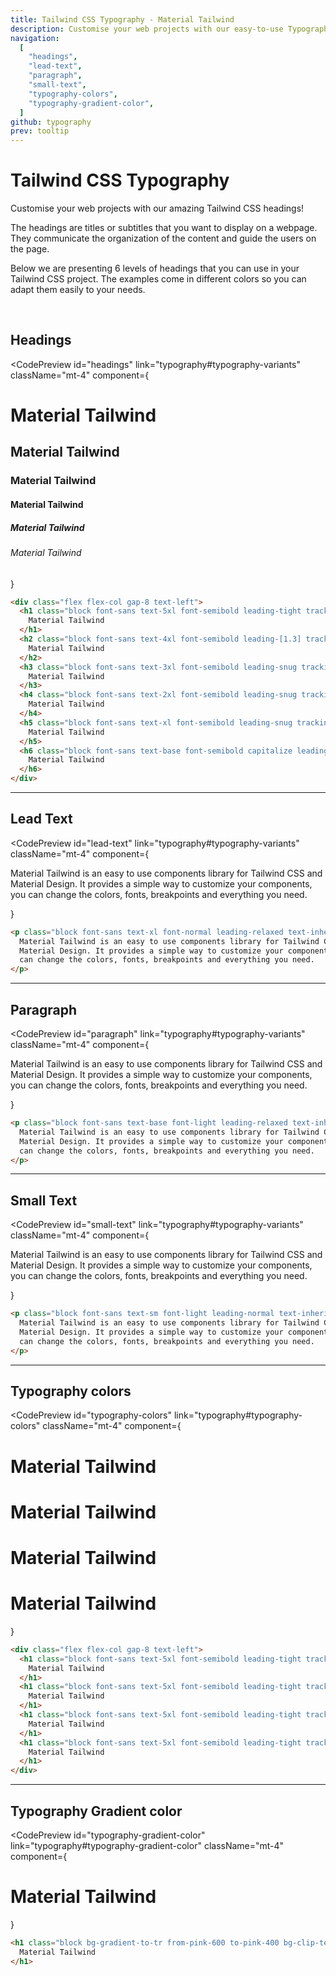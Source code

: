 ```yaml
---
title: Tailwind CSS Typography - Material Tailwind
description: Customise your web projects with our easy-to-use Typography component for Tailwind CSS using Material Design guidelines.
navigation:
  [
    "headings",
    "lead-text",
    "paragraph",
    "small-text",
    "typography-colors",
    "typography-gradient-color",
  ]
github: typography
prev: tooltip
---
```


# Tailwind CSS Typography

Customise your web projects with our amazing Tailwind CSS headings!

The headings are titles or subtitles that you want to display on a webpage. They communicate the organization of the content and guide the users on the page.

Below we are presenting 6 levels of headings that you can use in your Tailwind CSS project. The examples come in different colors so you can adapt them easily to your needs.

<br />

## Headings

<CodePreview
  id="headings"
  link="typography#typography-variants"
  className="mt-4"
  component={
    <div className="flex flex-col gap-8 text-left">
      <h1 className="block font-sans text-5xl font-semibold leading-tight tracking-normal text-inherit antialiased">
        Material Tailwind
      </h1>
      <h2 className="block font-sans text-4xl font-semibold leading-[1.3] tracking-normal text-inherit antialiased">
        Material Tailwind
      </h2>
      <h3 className="block font-sans text-3xl font-semibold leading-snug tracking-normal text-inherit antialiased">
        Material Tailwind
      </h3>
      <h4 className="block font-sans text-2xl font-semibold leading-snug tracking-normal text-inherit antialiased">
        Material Tailwind
      </h4>
      <h5 className="block font-sans text-xl font-semibold leading-snug tracking-normal text-inherit antialiased">
        Material Tailwind
      </h5>
      <h6 className="block font-sans text-base font-semibold capitalize leading-relaxed tracking-normal text-inherit antialiased">
        Material Tailwind
      </h6>
    </div>
  }
>
  ```html
  <div class="flex flex-col gap-8 text-left">
    <h1 class="block font-sans text-5xl font-semibold leading-tight tracking-normal text-inherit antialiased">
      Material Tailwind
    </h1>
    <h2 class="block font-sans text-4xl font-semibold leading-[1.3] tracking-normal text-inherit antialiased">
      Material Tailwind
    </h2>
    <h3 class="block font-sans text-3xl font-semibold leading-snug tracking-normal text-inherit antialiased">
      Material Tailwind
    </h3>
    <h4 class="block font-sans text-2xl font-semibold leading-snug tracking-normal text-inherit antialiased">
      Material Tailwind
    </h4>
    <h5 class="block font-sans text-xl font-semibold leading-snug tracking-normal text-inherit antialiased">
      Material Tailwind
    </h5>
    <h6 class="block font-sans text-base font-semibold capitalize leading-relaxed tracking-normal text-inherit antialiased">
      Material Tailwind
    </h6>
  </div>
  ```
</CodePreview>

---

## Lead Text

<CodePreview
  id="lead-text"
  link="typography#typography-variants"
  className="mt-4"
  component={
    <p className="block font-sans text-xl font-normal leading-relaxed text-inherit antialiased">
      Material Tailwind is an easy to use components library for Tailwind CSS
      and Material Design. It provides a simple way to customize your
      components, you can change the colors, fonts, breakpoints and everything
      you need.
    </p>
  }
>
  ```html
  <p class="block font-sans text-xl font-normal leading-relaxed text-inherit antialiased">
    Material Tailwind is an easy to use components library for Tailwind CSS and
    Material Design. It provides a simple way to customize your components, you
    can change the colors, fonts, breakpoints and everything you need.
  </p>
  ```
</CodePreview>

---

## Paragraph

<CodePreview
  id="paragraph"
  link="typography#typography-variants"
  className="mt-4"
  component={
    <p className="block font-sans text-base font-light leading-relaxed text-inherit antialiased">
      Material Tailwind is an easy to use components library for Tailwind CSS
      and Material Design. It provides a simple way to customize your
      components, you can change the colors, fonts, breakpoints and everything
      you need.
    </p>
  }
>
  ```html
  <p class="block font-sans text-base font-light leading-relaxed text-inherit antialiased">
    Material Tailwind is an easy to use components library for Tailwind CSS and
    Material Design. It provides a simple way to customize your components, you
    can change the colors, fonts, breakpoints and everything you need.
  </p>
  ```
</CodePreview>

---

## Small Text

<CodePreview
  id="small-text"
  link="typography#typography-variants"
  className="mt-4"
  component={
    <p className="block font-sans text-sm font-light leading-normal text-inherit antialiased">
      Material Tailwind is an easy to use components library for Tailwind CSS
      and Material Design. It provides a simple way to customize your
      components, you can change the colors, fonts, breakpoints and everything
      you need.
    </p>
  }
>
  ```html
  <p class="block font-sans text-sm font-light leading-normal text-inherit antialiased">
    Material Tailwind is an easy to use components library for Tailwind CSS and
    Material Design. It provides a simple way to customize your components, you
    can change the colors, fonts, breakpoints and everything you need.
  </p>
  ```
</CodePreview>

---

## Typography colors

<CodePreview
  id="typography-colors"
  link="typography#typography-colors"
  className="mt-4"
  component={
    <div className="flex flex-col gap-8 text-left">
      <h1 className="block font-sans text-5xl font-semibold leading-tight tracking-normal text-blue-gray-900 antialiased">
        Material Tailwind
      </h1>
      <h1 className="block font-sans text-5xl font-semibold leading-tight tracking-normal text-blue-500 antialiased">
        Material Tailwind
      </h1>
      <h1 className="block font-sans text-5xl font-semibold leading-tight tracking-normal text-red-500 antialiased">
        Material Tailwind
      </h1>
      <h1 className="block font-sans text-5xl font-semibold leading-tight tracking-normal text-green-500 antialiased">
        Material Tailwind
      </h1>
    </div>
  }
>
  ```html
  <div class="flex flex-col gap-8 text-left">
    <h1 class="block font-sans text-5xl font-semibold leading-tight tracking-normal text-blue-gray-900 antialiased">
      Material Tailwind
    </h1>
    <h1 class="block font-sans text-5xl font-semibold leading-tight tracking-normal text-blue-500 antialiased">
      Material Tailwind
    </h1>
    <h1 class="block font-sans text-5xl font-semibold leading-tight tracking-normal text-red-500 antialiased">
      Material Tailwind
    </h1>
    <h1 class="block font-sans text-5xl font-semibold leading-tight tracking-normal text-green-500 antialiased">
      Material Tailwind
    </h1>
  </div>
  ```
</CodePreview>

---

## Typography Gradient color

<CodePreview
  id="typography-gradient-color"
  link="typography#typography-gradient-color"
  className="mt-4"
  component={
    <h1 className="block bg-gradient-to-tr from-pink-600 to-pink-400 bg-clip-text font-sans text-5xl font-semibold leading-tight tracking-normal text-transparent antialiased">
      Material Tailwind
    </h1>
  }
>
  ```html
  <h1 class="block bg-gradient-to-tr from-pink-600 to-pink-400 bg-clip-text font-sans text-5xl font-semibold leading-tight tracking-normal text-transparent antialiased">
    Material Tailwind
  </h1>
  ```
</CodePreview>
